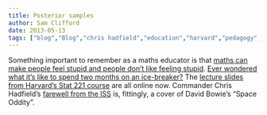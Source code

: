 ```yaml
---
title: Posterior samples
author: Sam Clifford
date: 2013-05-13
tags: ["blog","Blog","chris hadfield","education","harvard","pedagogy","posterior samples","science","space","video","video lecture"]
---
```


Something important to remember as a maths educator is that [maths can make people feel stupid and people don't like feeling stupid](http://www.slate.com/articles/health_and_science/science/2013/04/math_teacher_explains_math_anxiety_and_defensiveness_it_hurts_to_feel_stupid.single.html). [Ever wondered what it's like to spend two months on an ice-breaker?](http://kottke.org/13/05/riding-an-icebreaker) The [lecture slides from Harvard's Stat 221 course](http://harvarddatascience.com/2013/05/05/harvard-stat-221-statistical-computing-and-visualization-all-lectures-online/) are all online now. Commander Chris Hadfield's [farewell from the ISS](http://www.youtube.com/watch?v=KaOC9danxNo) is, fittingly, a cover of David Bowie's "Space Oddity".